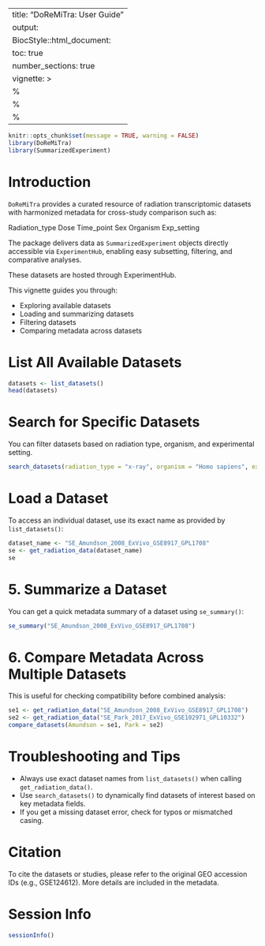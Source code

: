 ---
title: "DoReMiTra: User Guide"
output:
BiocStyle::html\_document:
toc: true
number\_sections: true
vignette: >
%\VignetteIndexEntry{DoReMiTra: User Guide}
%\VignetteEngine{knitr::rmarkdown}
%\VignetteEncoding{UTF-8}
-------------------------

```r
knitr::opts_chunk$set(message = TRUE, warning = FALSE)
library(DoReMiTra)
library(SummarizedExperiment)
```

# Introduction

`DoReMiTra` provides a curated resource of radiation transcriptomic datasets with harmonized metadata for cross-study comparison such as:
  
Radiation_type
Dose
Time_point
Sex
Organism
Exp_setting

The package delivers data as `SummarizedExperiment` objects directly accessible via `ExperimentHub`, enabling easy subsetting, filtering, and comparative analyses.

These datasets are hosted through ExperimentHub.

This vignette guides you through:

* Exploring available datasets
* Loading and summarizing datasets
* Filtering datasets
* Comparing metadata across datasets

# List All Available Datasets

```r
datasets <- list_datasets()
head(datasets)
```

# Search for Specific Datasets

You can filter datasets based on radiation type, organism, and experimental setting.

```r
search_datasets(radiation_type = "x-ray", organism = "Homo sapiens", exp_setting = "ex vivo")
```

# Load a Dataset

To access an individual dataset, use its exact name as provided by `list_datasets()`:

```r
dataset_name <- "SE_Amundson_2008_ExVivo_GSE8917_GPL1708"
se <- get_radiation_data(dataset_name)
se
```

# 5. Summarize a Dataset

You can get a quick metadata summary of a dataset using `se_summary()`:

```r
se_summary("SE_Amundson_2008_ExVivo_GSE8917_GPL1708")
```

# 6. Compare Metadata Across Multiple Datasets

This is useful for checking compatibility before combined analysis:

```r
se1 <- get_radiation_data("SE_Amundson_2008_ExVivo_GSE8917_GPL1708")
se2 <- get_radiation_data("SE_Park_2017_ExVivo_GSE102971_GPL10332")
compare_datasets(Amundson = se1, Park = se2)
```

# Troubleshooting and Tips

* Always use exact dataset names from `list_datasets()` when calling `get_radiation_data()`.
* Use `search_datasets()` to dynamically find datasets of interest based on key metadata fields.
* If you get a missing dataset error, check for typos or mismatched casing.

# Citation

To cite the datasets or studies, please refer to the original GEO accession IDs (e.g., GSE124612). More details are included in the metadata.

# Session Info

```r
sessionInfo()
```
